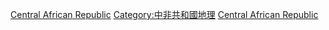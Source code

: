 {{Commonscat|National parks of the Central African Republic}}

[[Category:非洲國家公園|Central African Republic]]
[[Category:中非共和國地理|Category:中非共和國地理]]
[[Category:各国国家公园|Central African Republic]]